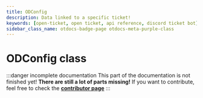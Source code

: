 ```yaml
---
title: ODConfig
description: Data linked to a specific ticket!
keywords: [open-ticket, open ticket, api reference, discord ticket bot]
sidebar_class_name: otdocs-badge-page otdocs-meta-purple-class
---
```

<head>
    <link rel="apple-touch-icon" href="/img/logo_vertical.png"/>
</head>

# ODConfig <M color="purple">class</M>

:::danger incomplete documentation
This part of the documentation is not finished yet! **There are still a lot of parts missing!**
If you want to contribute, feel free to check the **[contributor page](/contributing)**
:::